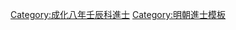 {{Navbox
|name = 成化八年壬辰科殿試金榜
|title = 成化八年（[[1472年]]）壬辰科殿試金榜
|titlestyle = background-color:#FFD700;
|image =
|style = width:100%;text-align:center; 
|groupstyle = text-align:center; background-color:#FFD700;
|liststyle = text-align:center;
|state = {{{state<includeonly>|collapsed</includeonly>}}}
|group1 = 第一甲<br>賜進士及第<br>共3名
|list1 = '''[[吳寬|吳　寬]]''' - '''[[劉震 (成化進士)|劉　震]]''' - '''[[李仁傑 (明朝)|李仁傑]]'''

|group2 = 第二甲<br>賜進士出身<br>共78名
|list2 = [[邵賢|邵　賢]] - [[劉輔 (成化進士)|劉　輔]] - [[張瑾 (成化進士)|張　瑾]] - [[卞諲|卞　諲]] - [[張祥 (成化進士)|張　祥]] - [[吳裕 (成化壬辰進士)|吳　裕]] - [[張黻 (成化壬辰進士)|張　黻]] - [[翟通 (成化進士)|翟　通]] - [[謝理|謝　理]] - [[楊榮 (成化進士)|楊　榮]]<br>[[李鐩|李　鐩]] - [[梁方|梁　方]] - [[鍾鏞|鍾　鏞]] - [[蕭奎|蕭　奎]] - [[馬鉉|馬　鉉]] - [[潘璋 (成化進士)|潘　璋]] - [[高昂 (成化進士)|高　昂]] - [[金源 (成化進士)|金　源]] - [[陰子淑]] - [[王參|王　參]]<br>[[鄧焯|鄧　焯]] - [[彭禮 (成化進士)|彭　禮]] - [[蔣容|蔣　容]] - [[葉睦|葉　睦]] - [[李孟暘]] - [[蕭本容]] - [[陳洵|陳　洵]] - [[張琡|張　琡]] - [[任彥常]] - [[董寧|董　寧]]<br>[[黃東山]] - [[王宜 (成化進士)|王　宜]] - [[陳瑗|陳　瑗]] - [[陳以忠]] - [[彭載|彭　載]] - [[方彬|方　彬]] - [[簡顯|簡　顯]] - [[林㙱|林　㙱]] - [[陳謨 (成化壬辰進士)|陳　謨]] - [[林濬淵]]<br>[[黃榮 (成化進士)|黃　榮]] - [[茅鋐|茅　鋐]] - [[陳壽 (成化進士)|陳　壽]] - [[周軫|周　軫]] - [[湯全|湯　全]] - [[朱本 (成化進士)|朱　本]] - [[陳哲|陳　哲]] - [[顧餘慶]] - [[楊澤 (成化進士)|楊　澤]] - [[李震 (成化進士)|李　震]]<br>[[蕭顯|蕭　顯]] - [[洪廷臣]] - [[孟述|孟　述]] - [[鄧林 (成化進士)|鄧　林]] - [[周季麟]] - [[達毅|達　毅]] - [[瞿明|瞿　明]] - [[趙蘭|趙　蘭]] - [[范絪|范　絪]] - [[王宏 (成化壬辰進士)|王　宏]]<br>[[杜學|杜　學]] - [[趙璧 (成化壬辰進士)|趙　璧]] - [[沈鎧|沈　鎧]] - [[章銳|章　銳]] - [[李翰章]] - [[張英 (成化進士)|張　英]] - [[馬孔惠]] - [[王祿 (成化進士)|王　祿]] - [[黃謙 (成化進士)|黃　謙]] - [[閭鉦|閭　鉦]]<br>[[許輔|許　輔]] - [[李序|李　序]] - [[邵敏 (成化進士)|邵　敏]] - [[高敞|高　敞]] - [[江漢 (成化進士)|江　漢]] - [[濮晉|濮　晉]] - [[張憲 (成化進士)|張　憲]] - [[胡超_(明朝)|胡　超]]<span style="color: #F7F7F7;"> - －－－ - －－－</span>

|group3 = 第三甲<br>賜同進士出身<br>共169名
|list3 = [[白坦|白　坦]] - [[司馬垔]] - [[汪山|汪　山]] - [[柳豸|柳　豸]] - [[袁道|袁　道]] - [[吳憲 (成化進士)|吳　憲]] - [[賀元忠]] - [[趙潤|趙　潤]] - [[李寅 (成化進士)|李　寅]] - [[衞邦|衞　邦]]<br>[[唐鼐|唐　鼐]] - [[李烨 (成化进士)|李　燁]] - [[俞俊 (成化壬辰進士)|俞　俊]] - [[張佶 (明朝)|張　佶]] - [[王輔 (成化壬辰進士)|王　輔]] - [[項旻|項　旻]] - [[陳孜|陳　孜]] - [[朱守恕]] - [[褚祚|褚　祚]] - [[吳凱 (明朝)|吳　凱]]<br>[[陳瑤|陳　瑤]] - [[饒裕|饒　裕]] - [[桂鎬|桂　鎬]] - [[張昞|張　昞]] - [[吳文度]] - [[張鳳鶱]] - [[陳謙 (成化進士)|陳　謙]] - [[陳裕 (成化進士)|陳　裕]] - [[陳璧 (成化進士)|陳　璧]] - [[孫弁|孫　弁]]<br>[[顧純|顧　純]] - [[譚宗泗]] - [[何鐘 (成化進士)|何　鐘]] - [[朱欽|朱　欽]] - [[宋端|宋　端]] - [[曾拱辰]] - [[吳溥 (成化進士)|吳　溥]] - [[趙文盛]] - [[陈轩 (明朝)|陳　軒]] - [[劉紳_(成化壬辰進士)|劉　紳]]<br>[[張稷|張　稷]] - [[黃熒|黃　熒]] - [[蘭玉|蘭　玉]] - [[沈壞|沈　壞]] - [[任穀|任　穀]] - [[劉宇 (明朝)|劉　宇]] - [[吳哲 (成化進士)|吳　哲]] - [[李瑛 (成化進士)|李　瑛]] - [[孟瀛|孟　瀛]] - [[張昺 (成化進士)|張　昺]]<br>[[閻琮|閻　琮]] - [[陳觀 (成化進士)|陳　觀]] - [[周茂|周　茂]] - [[王雄 (成化進士)|王　雄]] - [[彭銓|彭　銓]] - [[楊維 (成化進士)|楊　維]] - [[錢玉|錢　玉]] - [[許斌 (明朝)|許　斌]] - [[汪箎|汪　箎]] - [[高昇 (成化進士)|高　昇]]<br>[[王肅 (成化進士)|王　肅]] - [[程普 (成化進士)|程　普]] - [[馮廣|馮　廣]] - [[易鶚|易　鶚]] - [[章武 (成化進士)|章　武]] - [[吳泰 (成化壬辰進士)|吳　泰]] - [[謝綱 (成化壬辰進士)|謝　綱]] - [[文林 (成化進士)|文　林]] - [[方顯|方　顯]] - [[游興|游　興]]<br>[[歐瑄|歐　瑄]] - [[陸淵|陸　淵]] - [[朱贊 (成化進士)|朱　贊]] - [[陈金 (明朝)|陳　金]] - [[朱福|朱　福]] - [[李珉|李　珉]] - [[趙英|趙　英]] - [[凌昇 (成化進士)|凌　昇]] - [[林泮|林　泮]] - [[樂宗茂]]<br>[[傅金|傅　金]] - [[崔俊|崔　俊]] - [[張瑛 (成化進士)|張　瑛]] - [[吳郁|吳　郁]] - [[黃寬 (成化進士)|黃　寬]] - [[劉鳳翔 (成化進士)|劉鳳翔]] - [[王璟 (成化進士)|王　璟]] - [[孫需|孫　需]] - [[陳英 (成化進士)|陳　英]] - [[林清 (成化進士)|林　清]]<br>[[何瀞|何　瀞]] - [[華清|華　清]] - [[李勤 (成化進士)|李　勤]] - [[李諒 (成化進士)|李　諒]] - [[楊一清]] - [[朱仲炘]] - [[胡漢|胡　漢]] - [[王佐 (成化河南進士)|王　佐]] - [[俞璣|俞　璣]] - [[董紱|董　紱]]<br>[[徐廣 (成化進士)|徐　廣]] - [[羅贊 (成化進士)|羅　贊]] - [[張清 (成化進士)|張　清]] - [[陳理 (成化進士)|陳　理]] - [[吳珙|吳　珙]] - [[李瀛|李　瀛]] - [[郝隆|郝　隆]] - [[李孟晊]] - [[張廷綱]] - [[喬縉|喬　縉]]<br>[[李復貞]] - [[羅元祥]] - [[余鐸|余　鐸]] - [[靳睿|靳　睿]] - [[馬鑑 (成化進士)|馬　鑑]] - [[奚銘|奚　銘]] - [[陳福 (成化進士)|陳　福]] - [[樊金|樊　金]] - [[強滿|強　滿]] - [[揭魁|揭　魁]]<br>[[胡榮 (成化壬辰進士)|胡　榮]] - [[金舜臣]] - [[李隆 (成化壬辰進士)|李　隆]] - [[馮沉|馮　沉]] - [[程春震]] - [[林貴 (成化進士)|林　貴]] - [[姜昂|姜　昂]] - [[王勉|王　勉]] - [[陳塏 (成化進士)|陳　塏]] - [[鄺頤|鄺　頤]]<br>[[王紳 (成化進士)|王　紳]] - [[王弁|王　弁]] - [[李暹 (成化壬辰進士)|李　暹]] - [[鄭頀|鄭　頀]] - [[宋嶽 (成化進士)|宋　嶽]] - [[徐節 (成化進士)|徐　節]] - [[羅九鼎]] - [[管麟|管　麟]] - [[陳嘉謨 (成化壬辰進士)|陳嘉謨]] - [[李雲 (成化進士)|李　雲]]<br>[[呂炯 (成化進士)|呂　炯]] - [[馬驄 (成化進士)|馬　驄]] - [[董彝|董　彝]] - [[趙炯|趙　炯]] - [[楊仲倫]] - [[洪漢 (成化山東進士)|洪　漢]]<small>1</small> - [[王經 (成化進士)|王　經]] - [[王暄|王　暄]] - [[朱慶雲]] - [[鄧庠|鄧　庠]]<br>[[楊純 (成化進士)|楊　純]] - [[洪漢 (成化直隸進士)|洪　漢]]<small>2</small> - [[劉懋 (成化進士)|劉　懋]] - [[胡縉|胡　縉]] - [[彭恭|彭　恭]] - [[吳玉榮]] - [[吳智 (成化進士)|吳　智]] - [[張雄 (成化壬辰進士)|張　雄]] - [[沈瑬|沈　瑬]] - [[張撫|張　撫]]<br>[[薛真|薛　真]]<!--- - [[□□□]] 根據《明憲宗實錄》，本榜合計二百五十名進士，則補充薛真一人即可---> - [[吳琳 (成化進士)|吳　琳]] - [[倪鏞|倪　鏞]] - [[王佐 (成化直隸進士)|王　佐]] - [[國志虞]] - [[李寬 (成化進士)|李　寬]] - [[丘璐|丘　璐]] - [[董綱|董　綱]] - [[方全|方　全]]<span style="color: #FFFFFF;"> - －－－</span><!---<br><br>據地方志補闕（2名）：[[金迪 (成化進士)|金　迪]]此人出自《江南通志》，真實性待考 - [[翟廷蕙]] 實為成化二年進士--->
|belowstyle = text-align: center; background-color:#FFD700;
|below='''前一科：[[Template:成化五年己丑科殿試金榜|成化五年己丑科]]　'''·'''　後一科：[[Template:成化十一年乙未科殿試金榜|成化十一年乙未科]]'''
}}
[[Category:成化八年壬辰科進士]]
<noinclude>[[Category:成化八年壬辰科進士| ]]
[[Category:明朝進士模板]]</noinclude>